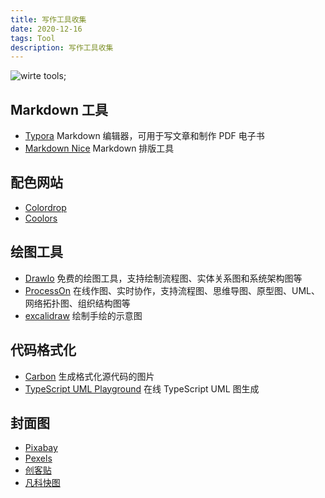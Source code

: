 ```yaml
---
title: 写作工具收集
date: 2020-12-16
tags: Tool
description: 写作工具收集
---
```


![wirte tools](write-tools.jpg);

## Markdown 工具

- [Typora](https://typora.io/) Markdown 编辑器，可用于写文章和制作 PDF 电子书
- [Markdown Nice](https://www.mdnice.com/) Markdown 排版工具

## 配色网站
- [Colordrop](https://colordrop.io/)
- [Coolors](https://coolors.co/)

## 绘图工具

- [DrawIo](https://github.com/jgraph/drawio-desktop) 免费的绘图工具，支持绘制流程图、实体关系图和系统架构图等
- [ProcessOn](https://www.processon.com/) 在线作图、实时协作，支持流程图、思维导图、原型图、UML、网络拓扑图、组织结构图等
- [excalidraw](https://excalidraw.com/) 绘制手绘的示意图

## 代码格式化

- [Carbon](https://carbon.now.sh/)  生成格式化源代码的图片
- [TypeScript UML Playground](https://tsuml-demo.firebaseapp.com/) 在线 TypeScript UML 图生成

## 封面图

- [Pixabay](https://pixabay.com/zh/)
- [Pexels](https://www.pexels.com/zh-cn/)
- [创客贴](https://www.chuangkit.com/)
- [凡科快图](https://kt.fkw.com/)